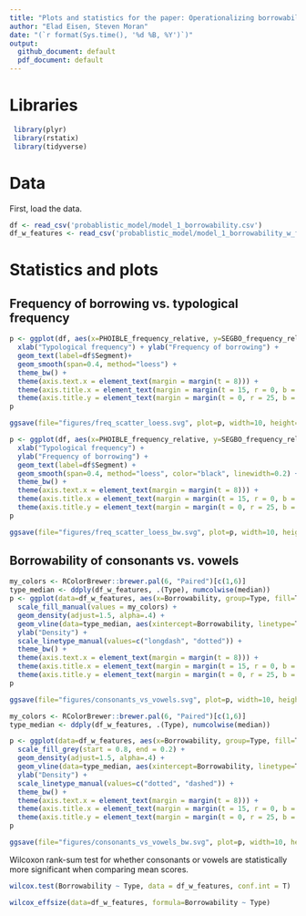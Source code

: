 ```yaml
---
title: "Plots and statistics for the paper: Operationalizing borrowability: phonological segments as a case study"
author: "Elad Eisen, Steven Moran"
date: "(`r format(Sys.time(), '%d %B, %Y')`)"
output:
  github_document: default
  pdf_document: default
---
```


# Libraries

```r
 library(plyr)
 library(rstatix) 
 library(tidyverse)
```


# Data

First, load the data.

```r
df <- read_csv('probablistic_model/model_1_borrowability.csv')
df_w_features <- read_csv('probablistic_model/model_1_borrowability_w_features.csv')
```


# Statistics and plots

## Frequency of borrowing vs. typological frequency

```r
p <- ggplot(df, aes(x=PHOIBLE_frequency_relative, y=SEGBO_frequency_relative)) +
  xlab("Typological frequency") + ylab("Frequency of borrowing") +
  geom_text(label=df$Segment)+
  geom_smooth(span=0.4, method="loess") +
  theme_bw() +
  theme(axis.text.x = element_text(margin = margin(t = 8))) +
  theme(axis.title.x = element_text(margin = margin(t = 15, r = 0, b = 0, l = 0))) +
  theme(axis.title.y = element_text(margin = margin(t = 0, r = 25, b = 0, l = 0)))
p

ggsave(file="figures/freq_scatter_loess.svg", plot=p, width=10, height=6)
```

```r
p <- ggplot(df, aes(x=PHOIBLE_frequency_relative, y=SEGBO_frequency_relative)) +
  xlab("Typological frequency") + 
  ylab("Frequency of borrowing") +
  geom_text(label=df$Segment) +
  geom_smooth(span=0.4, method="loess", color="black", linewidth=0.2) +
  theme_bw() +
  theme(axis.text.x = element_text(margin = margin(t = 8))) +
  theme(axis.title.x = element_text(margin = margin(t = 15, r = 0, b = 0, l = 0))) +
  theme(axis.title.y = element_text(margin = margin(t = 0, r = 25, b = 0, l = 0)))
p

ggsave(file="figures/freq_scatter_loess_bw.svg", plot=p, width=10, height=6)
```

## Borrowability of consonants vs. vowels

```r
my_colors <- RColorBrewer::brewer.pal(6, "Paired")[c(1,6)]
type_median <- ddply(df_w_features, .(Type), numcolwise(median))
p <- ggplot(data=df_w_features, aes(x=Borrowability, group=Type, fill=Type)) +
  scale_fill_manual(values = my_colors) +
  geom_density(adjust=1.5, alpha=.4) +
  geom_vline(data=type_median, aes(xintercept=Borrowability, linetype=Type), linewidth=0.5) +
  ylab("Density") +
  scale_linetype_manual(values=c("longdash", "dotted")) +
  theme_bw() +
  theme(axis.text.x = element_text(margin = margin(t = 8))) +
  theme(axis.title.x = element_text(margin = margin(t = 15, r = 0, b = 0, l = 0))) +
  theme(axis.title.y = element_text(margin = margin(t = 0, r = 25, b = 0, l = 0)))
p

ggsave(file="figures/consonants_vs_vowels.svg", plot=p, width=10, height=6)
```

```r
my_colors <- RColorBrewer::brewer.pal(6, "Paired")[c(1,6)]
type_median <- ddply(df_w_features, .(Type), numcolwise(median))

p <- ggplot(data=df_w_features, aes(x=Borrowability, group=Type, fill=Type)) +
  scale_fill_grey(start = 0.8, end = 0.2) +
  geom_density(adjust=1.5, alpha=.4) +
  geom_vline(data=type_median, aes(xintercept=Borrowability, linetype=Type), linewidth=0.5) +
  ylab("Density") +
  scale_linetype_manual(values=c("dotted", "dashed")) +
  theme_bw() +
  theme(axis.text.x = element_text(margin = margin(t = 8))) +
  theme(axis.title.x = element_text(margin = margin(t = 15, r = 0, b = 0, l = 0))) +
  theme(axis.title.y = element_text(margin = margin(t = 0, r = 25, b = 0, l = 0)))
p

ggsave(file="figures/consonants_vs_vowels_bw.svg", plot=p, width=10, height=6)
```


Wilcoxon rank-sum test for whether consonants or vowels are statistically more significant when comparing mean scores.

```r
wilcox.test(Borrowability ~ Type, data = df_w_features, conf.int = T)
```

```r
wilcox_effsize(data=df_w_features, formula=Borrowability ~ Type)
```
